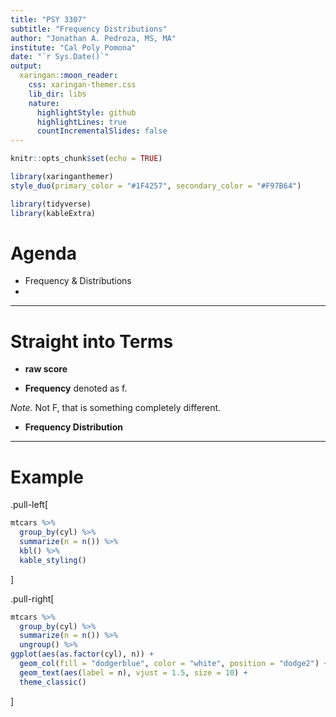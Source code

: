 ```yaml
---
title: "PSY 3307"
subtitle: "Frequency Distributions"
author: "Jonathan A. Pedroza, MS, MA"
institute: "Cal Poly Pomona"
date: "`r Sys.Date()`"
output:
  xaringan::moon_reader:
    css: xaringan-themer.css
    lib_dir: libs
    nature:
      highlightStyle: github
      highlightLines: true
      countIncrementalSlides: false
---
```

```r
knitr::opts_chunk$set(echo = TRUE)
```

```r
library(xaringanthemer)
style_duo(primary_color = "#1F4257", secondary_color = "#F97B64")

library(tidyverse)
library(kableExtra)
```

# Agenda

* Frequency & Distributions
* 

---

# Straight into Terms

* **raw score**

* **Frequency** denoted as f. 

*Note.* Not F, that is something completely different. 

* **Frequency Distribution**

--- 

# Example

.pull-left[
```r
mtcars %>% 
  group_by(cyl) %>% 
  summarize(n = n()) %>% 
  kbl() %>% 
  kable_styling()
```

]

.pull-right[
```r
mtcars %>% 
  group_by(cyl) %>% 
  summarize(n = n()) %>%
  ungroup() %>% 
ggplot(aes(as.factor(cyl), n)) + 
  geom_col(fill = "dodgerblue", color = "white", position = "dodge2") + 
  geom_text(aes(label = n), vjust = 1.5, size = 10) +
  theme_classic()
```
]